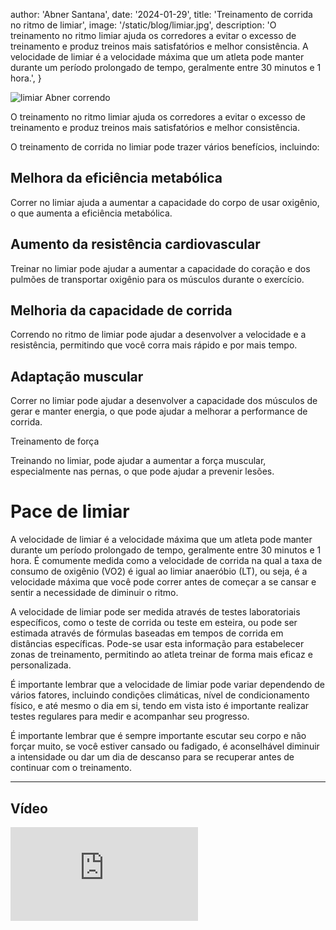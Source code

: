 
  author: 'Abner Santana',
  date: '2024-01-29',
  title: 'Treinamento de corrida no ritmo de limiar',
  image: '/static/blog/limiar.jpg',
  description:
  'O treinamento no ritmo limiar ajuda os corredores a evitar o excesso de treinamento e produz treinos mais satisfatórios e melhor consistência. A velocidade de limiar é a velocidade máxima que um atleta pode manter durante um período prolongado de tempo, geralmente entre 30 minutos e 1 hora.',
}


<Image src={pic} alt="limiar Abner correndo" />

O treinamento no ritmo limiar ajuda os corredores a evitar o excesso de treinamento e produz treinos mais satisfatórios e melhor consistência.

O treinamento de corrida no limiar pode trazer vários benefícios, incluindo:

## Melhora da eficiência metabólica

Correr no limiar ajuda a aumentar a capacidade do corpo de usar oxigênio, o que aumenta a eficiência metabólica.

## Aumento da resistência cardiovascular

Treinar no limiar pode ajudar a aumentar a capacidade do coração e dos pulmões de transportar oxigênio para os músculos durante o exercício.

## Melhoria da capacidade de corrida

Correndo no ritmo de limiar pode ajudar a desenvolver a velocidade e a resistência, permitindo que você corra mais rápido e por mais tempo.

## Adaptação muscular

Correr no limiar pode ajudar a desenvolver a capacidade dos músculos de gerar e manter energia, o que pode ajudar a melhorar a performance de corrida.

Treinamento de força

Treinando no limiar, pode ajudar a aumentar a força muscular, especialmente nas pernas, o que pode ajudar a prevenir lesões.

# Pace de limiar

A velocidade de limiar é a velocidade máxima que um atleta pode manter durante um período prolongado de tempo, geralmente entre 30 minutos e 1 hora. É comumente medida como a velocidade de corrida na qual a taxa de consumo de oxigênio (VO2) é igual ao limiar anaeróbio (LT), ou seja, é a velocidade máxima que você pode correr antes de começar a se cansar e sentir a necessidade de diminuir o ritmo.

A velocidade de limiar pode ser medida através de testes laboratoriais específicos, como o teste de corrida ou teste em esteira, ou pode ser estimada através de fórmulas baseadas em tempos de corrida em distâncias específicas. Pode-se usar esta informação para estabelecer zonas de treinamento, permitindo ao atleta treinar de forma mais eficaz e personalizada.

É importante lembrar que a velocidade de limiar pode variar dependendo de vários fatores, incluindo condições climáticas, nível de condicionamento físico, e até mesmo o dia em si, tendo em vista isto é importante realizar testes regulares para medir e acompanhar seu progresso.

É importante lembrar que é sempre importante escutar seu corpo e não forçar muito, se você estiver cansado ou fadigado, é aconselhável diminuir a intensidade ou dar um dia de descanso para se recuperar antes de continuar com o treinamento.


***
## Vídeo
<div class="video-container">
<iframe src="https://www.youtube.com/embed/gIPMS1yn96M" frameborder="0" allow="accelerometer; autoplay; clipboard-write; encrypted-media; gyroscope; picture-in-picture" allowfullscreen></iframe>
</div>